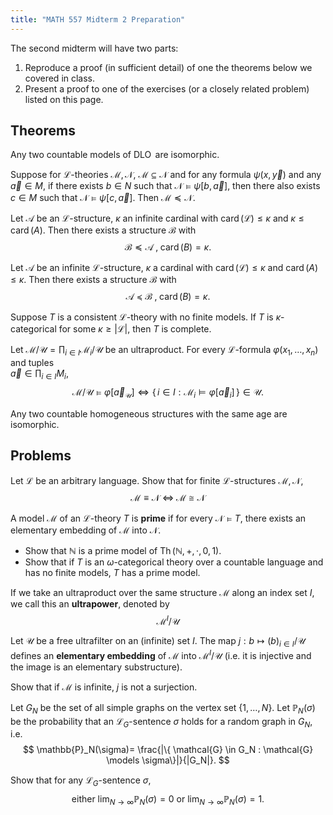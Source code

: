 ```yaml
---
title: "MATH 557 Midterm 2 Preparation"
---
```


The second midterm will have two parts:

1. Reproduce a proof (in sufficient detail) of one the theorems below we covered in class.
2. Present a proof to one of the exercises (or a closely related problem) listed on this page.

## Theorems

::: Theorem

Any two countable models of $\operatorname{DLO}$ are isomorphic.
:::

::: Theorem

Suppose for $\mathcal{L}$-theories $\mathcal{M}, \mathcal{N}$, $\mathcal{M} \subseteq \mathcal{N}$ and for any formula $\psi(x, \vec{y})$ and any $\vec{a} \in M$, if there exists $b \in N$ such that $\mathcal{N} \models \psi[b, \vec{a}]$, then there also exists $c \in M$ such that $\mathcal{N} \models \psi[c, \vec{a}]$. Then $\mathcal{M} \preceq \mathcal{N}$.
:::


::: Theorem

Let $\mathcal{A}$ be an $\mathcal{L}$-structure, $\kappa$ an infinite cardinal with $\operatorname{card}(\mathcal{L}) \le \kappa$ and $\kappa \le \operatorname{card}(A)$. Then there exists a structure $\mathcal{B}$ with
$$
\mathcal{B} \preceq  \mathcal{A} \; , \; \operatorname{card}(B) = \kappa.
$$
:::


::: Theorem

Let $\mathcal{A}$ be an infinite $\mathcal{L}$-structure, $\kappa$ a cardinal with $\operatorname{card}(\mathcal{L}) \le \kappa$ and $\operatorname{card}(A) \le \kappa$. Then there exists a structure $\mathcal{B}$ with
$$
\mathcal{A} \preceq  \mathcal{B} \; , \;  \operatorname{card}(B) = \kappa.
$$
:::

::: Theorem 

Suppose $T$ is a consistent $\mathcal{L}$-theory with no finite models. If $T$ is $\kappa$-categorical for some $\kappa \geq |\mathcal{L}|$, then $T$ is complete.
:::


::: Theorem

Let $\mathcal{M}/\mathcal{U} = \prod_{i \in I} \mathcal{M}_i / \mathcal{U}$ be an ultraproduct.
For every $\mathcal{L}$-formula $\varphi(x_1,\dots,x_n)$ and tuples  
$\vec a \in \prod_{i \in I} M_i$,
$$
\mathcal{M}/\mathcal{U} \models \varphi[\vec a_{\mathcal{U}}]
\iff
\{\, i \in I : \mathcal{M}_i \models \varphi[\vec a_i]\,\} \in \mathcal{U}.
$$
:::


::: Theorem

Any two countable homogeneous structures with the same age are isomorphic.
:::

<!-- ::: Theorem

Let $\mathcal{L}$ be a finite language with only relation symbols. Let $\overline{K}$ be a class of finite $\mathcal{L}$-structures such that there are only countably many isomorphism types in $\overline{K}$.

Then $\overline{K}$ is an amalgamation class if and only if $\overline{K}$ is the age of a countable homogeneous $\mathcal{L}$-structure.
:::
 -->


## Problems

::: Problem

Let $\mathcal{L}$ be an arbitrary language. Show that for finite $\mathcal{L}$-structures $\mathcal{M}, \mathcal{N}$,
$$
\mathcal{M} \equiv \mathcal{N} \; \iff \; \mathcal{M} \cong \mathcal{N}
$$
:::

::: Problem

A model $\mathcal{M}$ of an $\mathcal{L}$-theory $T$ is **prime** if for every $\mathcal{N} \models T$, there exists an elementary embedding of $\mathcal{M}$ into $\mathcal{N}$.

- Show that $\mathbb{N}$ is a prime model of $\operatorname{Th}(\mathbb{N},+,\cdot, 0, 1)$.
- Show that if $T$ is an $\omega$-categorical theory over a countable language and has no finite models, $T$ has a prime model.
:::


::: Problem

If we take an ultraproduct over the same structure $\mathcal{M}$ along an index set $I$, we call this an **ultrapower**, denoted by 
$$
\mathcal{M}^I/\mathcal{U}
$$

Let $\mathcal{U}$ be a free ultrafilter on an (infinite) set $I$. The map $j: b \mapsto (b)_{i \in I}/\mathcal{U}$ defines an **elementary embedding** of $\mathcal{M}$ into $\mathcal{M}^I/\mathcal{U}$ (i.e. it is injective and the image is an elementary substructure).

Show that if $\mathcal{M}$ is infinite, $j$ is not a surjection.
:::

::: Problem

Let $G_N$ be the set of all simple graphs on the vertex set $\{1, \dots, N\}$. Let $\mathbb{P}_N(\sigma)$ be the probability that an $\mathcal{L}_G$-sentence $\sigma$ holds for a random graph in $G_N$, i.e.
$$
\mathbb{P}_N(\sigma)=  \frac{|\{ \mathcal{G} \in G_N : \mathcal{G} \models \sigma\}|}{|G_N|}.
$$

Show that for any $\mathcal{L}_G$-sentence $\sigma$,
$$
\text{either } \lim_{N \to \infty} \mathbb{P}_N(\sigma) = 0 \text{ or } \lim_{N \to \infty} \mathbb{P}_N(\sigma) = 1.
$$
:::


